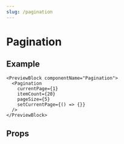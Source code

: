 ```yaml
---
slug: /pagination
---
```


# Pagination

<ComponentDescription componentName="Pagination" />

## Example

```tsx live
<PreviewBlock componentName="Pagination">
  <Pagination
    currentPage={1}
    itemCount={20}
    pageSize={5}
    setCurrentPage={() => {}}
  />
</PreviewBlock>
```

## Props

<ComponentProps componentName="Pagination" />
